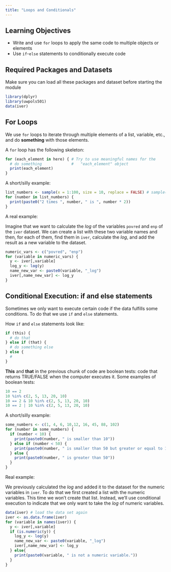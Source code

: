 ```yaml
---
title: "Loops and Conditionals"
---
```

## Learning Objectives

- Write and use `for` loops to apply the same code to multiple objects or elements
- Use `if`-`else` statements to conditionally execute code

## Required Packages and Datasets

Make sure you can load all these packages and dataset before starting the module
```r
library(dplyr)
library(uwpols501)
data(iver)
```

## For Loops

We use `for` loops to iterate through multiple elements of a list, variable, etc., and do **something** with those elements.

A `for` loop has the following skeleton:
```r
for (each_element in here) { # Try to use meaningful names for the
  # do something             #   "each_element" object
  print(each_element)
}
```


A short/silly example:
```r
list_numbers <- sample(x = 1:100, size = 10, replace = FALSE) # sample() function
for (number in list_numbers) {
  print(paste0("2 times ", number, " is ", number * 2))
}
```

A real example:

Imagine that we want to calculate the $log$ of the variables `povred` and `enp` of the `iver` dataset. We can create a list with these two variable names and then, for each of them, find them in `iver`, calculate the $log$, and add the result as a new variable to the dataset.

```r
numeric_vars <- c("povred", "enp")
for (variable in numeric_vars) {
  y <- iver[,variable]
  log_y <- log(y)
  name_new_var <- paste0(variable, "_log")
  iver[,name_new_var] <- log_y
}
```

## Conditional Execution: if and else statements

Sometimes we only want to execute certain code if the data fulfills some conditions. To do that we use `if` and `else` statements.

How `if` and `else` statements look like:
```r
if (this) {
  # do that
} else if (that) {
  # do something else
} else {
  #
}
```

**This** and **that** in the previous chunk of code are boolean tests: code that returns TRUE/FALSE when the computer executes it. Some examples of boolean tests:
```r
10 == 2
10 %in% c(2, 5, 13, 20, 10)
10 == 2 & 10 %in% c(2, 5, 13, 20, 10)
10 == 2 | 10 %in% c(2, 5, 13, 20, 10)
```

A short/silly example:
```r
some_numbers <- c(1, 4, 6, 10,12, 16, 45, 88, 102)
for (number in some_numbers) {
  if (number < 10) {
    print(paste0(number, " is smaller than 10"))
  } else if (number < 50) {
    print(paste0(number, " is smaller than 50 but greater or equal to 10"))
  } else {
    print(paste0(number, " is greater than 50"))
  }
}
```

Real example:

We previously calculated the $log$ and added it to the dataset for the numeric variables in `iver`. To do that we first created a list with the numeric variables. This time we won’t create that list. Instead, we’ll use conditional execution to indicate that we only want to take the $log$ of numeric variables.

 
```r
data(iver) # load the data set again
iver <- as.data.frame(iver)
for (variable in names(iver)) {
  y <- iver[,variable]
  if (is.numeric(y)) {
    log_y <- log(y)
    name_new_var <- paste0(variable, "_log")
    iver[,name_new_var] <- log_y
  } else{
    print(paste0(variable, " is not a numeric variable."))
  }
}
```


